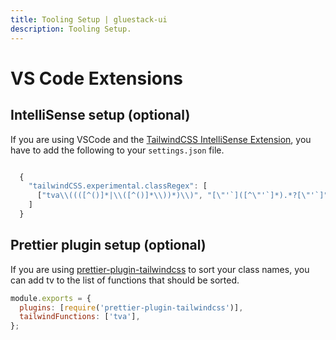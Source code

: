 ```yaml
---
title: Tooling Setup | gluestack-ui
description: Tooling Setup.
---
```



<Meta title="Getting Started/Tooling Setup" />

# VS Code Extensions

## IntelliSense setup (optional)

If you are using VSCode and the [TailwindCSS IntelliSense Extension](https://marketplace.visualstudio.com/items?itemName=bradlc.vscode-tailwindcss), you have to add the following to your `settings.json` file.

```js

  {
    "tailwindCSS.experimental.classRegex": [
      ["tva\\((([^()]*|\\([^()]*\\))*)\\)", "[\"'`]([^\"'`]*).*?[\"'`]"]
    ]
  }

```

## Prettier plugin setup (optional)

If you are using [prettier-plugin-tailwindcss](https://github.com/tailwindlabs/prettier-plugin-tailwindcss) to sort your class names, you can add tv to the list of functions that should be sorted.

```jsx
module.exports = {
  plugins: [require('prettier-plugin-tailwindcss')],
  tailwindFunctions: ['tva'],
};
```
